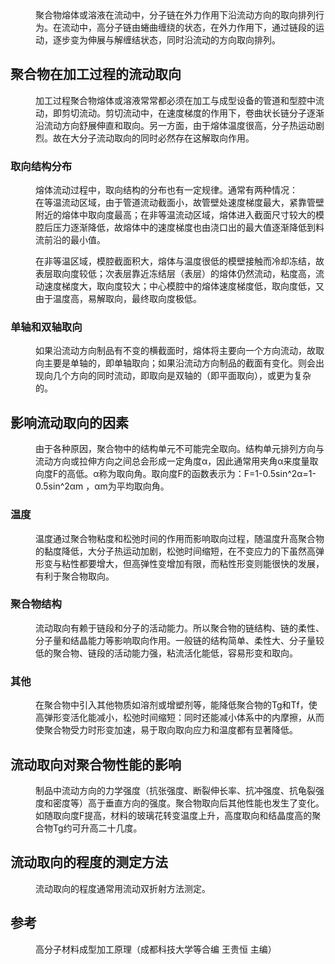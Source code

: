 {{citation style|time=2013-05-27T07:41:39+00:00}}
:聚合物熔体或溶液在流动中，分子链在外力作用下沿流动方向的取向排列行为。在流动中，高分子链由蜷曲缠绕的状态，在外力作用下，通过链段的运动，逐步变为伸展与解缠结状态，同时沿流动的方向取向排列。
== 聚合物在加工过程的流动取向 ==
:加工过程聚合物熔体或溶液常常都必须在加工与成型设备的管道和型腔中流动，即剪切流动。剪切流动中，在速度梯度的作用下，卷曲状长链分子逐渐沿流动方向舒展伸直和取向。另一方面，由于熔体温度很高，分子热运动剧烈。故在大分子流动取向的同时必然存在这解取向作用。

=== 取向结构分布 ===
:熔体流动过程中，取向结构的分布也有一定规律。通常有两种情况：
:在等温流动区域，由于管道流动截面小，故管壁处速度梯度最大，紧靠管壁附近的熔体中取向度最高；在非等温流动区域，熔体进入截面尺寸较大的模腔后压力逐渐降低，故熔体中的速度梯度也由浇口出的最大值逐渐降低到料流前沿的最小值。

:在非等温区域，模腔截面积大，熔体与温度很低的模壁接触而冷却冻结，故表层取向度较低；次表层靠近冻结层（表层）的熔体仍然流动，粘度高，流动速度梯度大，取向度较大；中心模腔中的熔体速度梯度低，取向度低，又由于温度高，易解取向，最终取向度极低。
=== 单轴和双轴取向 ===
:如果沿流动方向制品有不变的横截面时，熔体将主要向一个方向流动，故取向主要是单轴的，即单轴取向；如果沿流动方向制品的截面有变化。则会出现向几个方向的同时流动，即取向是双轴的（即平面取向），或更为复杂的。
== 影响流动取向的因素 ==
:由于各种原因，聚合物中的结构单元不可能完全取向。结构单元排列方向与流动方向或拉伸方向之间总会形成一定角度α，因此通常用夹角α来度量取向度F的高低。α称为取向角。取向度F的函数表示为：F=1-0.5sin^2α=1-0.5sin^2αm ，αm为平均取向角。
=== 温度 ===
:温度通过聚合物粘度和松弛时间的作用而影响取向过程，随温度升高聚合物的黏度降低，大分子热运动加剧，松弛时间缩短，在不变应力的下虽然高弹形变与粘性都要增大，但高弹性变增加有限，而粘性形变则能很快的发展，有利于聚合物取向。

=== 聚合物结构 ===
:流动取向有赖于链段和分子的活动能力。所以聚合物的链结构、链的柔性、分子量和结晶能力等影响取向作用。一般链的结构简单、柔性大、分子量较低的聚合物、链段的活动能力强，粘流活化能低，容易形变和取向。

=== 其他 ===
:在聚合物中引入其他物质如溶剂或增塑剂等，能降低聚合物的Tg和Tf，使高弹形变活化能减小，松弛时间缩短：同时还能减小体系中的内摩擦，从而使聚合物受力时形变加速，易于取向取向应力和温度都有显著降低。
== 流动取向对聚合物性能的影响 ==
:制品中流动方向的力学强度（抗张强度、断裂伸长率、抗冲强度、抗龟裂强度和密度等）高于垂直方向的强度。聚合物取向后其他性能也发生了变化。如随取向度F提高，材料的玻璃花转变温度上升，高度取向和结晶度高的聚合物Tg约可升高二十几度。
==流动取向的程度的测定方法==
:流动取向的程度通常用流动双折射方法测定。

== 参考 ==
:高分子材料成型加工原理（成都科技大学等合编 王贵恒 主编）